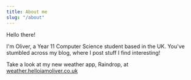 ```yaml
---
title: About me
slug: "/about"
---
```


Hello there!

I'm Oliver, a Year 11 Computer Science student based in the UK. 
You've stumbled across my blog, where I post stuff I find interesting!


Take a look at my new weather app, Raindrop, at [weather.helloiamoliver.co.uk](https://weather.helloiamoliver.co.uk/)
